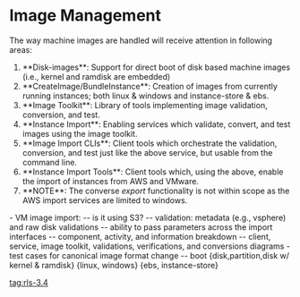 = Image Management =
The way machine images are handled will receive attention in following areas:
# **Disk-images**:  Support for direct boot of disk based machine images (i.e., kernel and ramdisk are embedded)
# **CreateImage/BundleInstance**:  Creation of images from currently running instances; both linux & windows and instance-store & ebs.
# **Image Toolkit**:  Library of tools implementing image validation, conversion, and test.
# **Instance Import**:  Enabling services which validate, convert, and test images using the image toolkit.
# **Image Import CLIs**:  Client tools which orchestrate the validation, conversion, and test just like the above service, but usable from the command line.
# **Instance Import Tools**:  Client tools which, using the above, enable the import of instances from AWS and VMware.
# **NOTE**: The converse ''export'' functionality is not within scope as the AWS import services are limited to windows.

- VM image import: 
-- is it using S3?
-- validation: metadata (e.g., vsphere) and raw disk validations
-- ability to pass parameters across the import interfaces
-- component, activity, and information breakdown
-- client, service, image toolkit, validations, verifications, and conversions diagrams
- test cases for canonical image format change
-- boot {disk,partition,disk w/ kernel & ramdisk} {linux, windows} {ebs, instance-store}


[[tag:rls-3.4]]